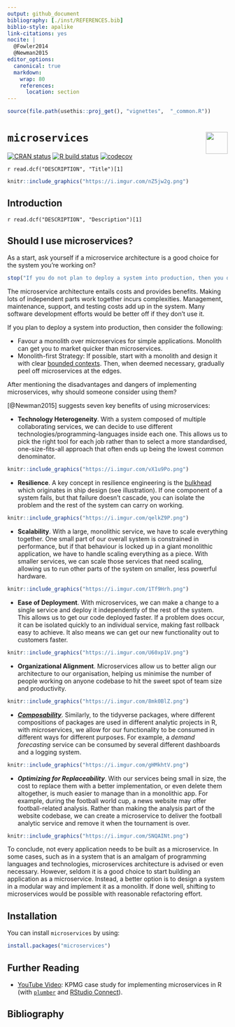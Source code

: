 ---
output: github_document
bibliography: [./inst/REFERENCES.bib]
biblio-style: apalike
link-citations: yes
nocite: | 
  @Fowler2014
  @Newman2015
editor_options: 
  canonical: true
  markdown: 
    wrap: 80
    references: 
      location: section
---

```{r, include = FALSE}
source(file.path(usethis::proj_get(), "vignettes",  "_common.R"))
```

# `microservices` <img src="https://raw.githubusercontent.com/tidylab/microservices/master/pkgdown/logo.png" align="right" height="50"/>

<!-- badges: start -->

[![CRAN
status](https://www.r-pkg.org/badges/version/microservices)](https://CRAN.R-project.org/package=microservices)
[![R build
status](https://github.com/tidylab/microservices/workflows/R-CMD-check/badge.svg)](https://github.com/tidylab/microservices/actions)
[![codecov](https://app.codecov.io/gh/tidylab/microservices/branch/master/graph/badge.svg?token=U6FL5N32FL)](https://app.codecov.io/gh/tidylab/microservices)

<!-- badges: end -->

`r read.dcf("DESCRIPTION", "Title")[1]`

```{r, echo = FALSE, out.width = "100%"}
knitr::include_graphics("https://i.imgur.com/nZ5jw2g.png")
```


## Introduction

`r read.dcf("DESCRIPTION", "Description")[1]`

## Should I use microservices?

As a start, ask yourself if a microservice architecture is a good choice for the
system you're working on?

```{r, error=TRUE}
stop("If you do not plan to deploy a system into production, then you do not need microservices.")
```

The microservice architecture entails costs and provides benefits. Making lots
of independent parts work together incurs complexities. Management, maintenance,
support, and testing costs add up in the system. Many software development
efforts would be better off if they don't use it.

If you plan to deploy a system into production, then consider the following:

-   Favour a monolith over microservices for simple applications. Monolith can
    get you to market quicker than microservices.
-   Monolith-first Strategy: If possible, start with a monolith and design it
    with clear [bounded
    contexts](https://martinfowler.com/bliki/BoundedContext.html). Then, when
    deemed necessary, gradually peel off microservices at the edges.

After mentioning the disadvantages and dangers of implementing microservices,
why should someone consider using them?

[@Newman2015] suggests seven key benefits of using microservices:

-   **Technology Heterogeneity**. With a system composed of multiple
    collaborating services, we can decide to use different
    technologies/programming-languages inside each one. This allows us to pick
    the right tool for each job rather than to select a more standardised,
    one-size-fits-all approach that often ends up being the lowest common
    denominator.

```{r, echo = FALSE, out.width = "25%"}
knitr::include_graphics("https://i.imgur.com/vX1u9Po.png")
```

-   **Resilience**. A key concept in resilience engineering is the
    [bulkhead](https://en.wikipedia.org/wiki/Bulkhead_(partition)) which
    originates in ship design (see illustration). If one component of a system
    fails, but that failure doesn't cascade, you can isolate the problem and the
    rest of the system can carry on working.

```{r, echo = FALSE, out.width = "25%"}
knitr::include_graphics("https://i.imgur.com/qelkZ9P.png")
```

-   **Scalability**. With a large, monolithic service, we have to scale
    everything together. One small part of our overall system is constrained in
    performance, but if that behaviour is locked up in a giant monolithic
    application, we have to handle scaling everything as a piece. With smaller
    services, we can scale those services that need scaling, allowing us to run
    other parts of the system on smaller, less powerful hardware.

```{r, echo = FALSE, out.width = "25%"}
knitr::include_graphics("https://i.imgur.com/1Tf9Hrh.png")
```

-   **Ease of Deployment**. With microservices, we can make a change to a single
    service and deploy it independently of the rest of the system. This allows
    us to get our code deployed faster. If a problem does occur, it can be
    isolated quickly to an individual service, making fast rollback easy to
    achieve. It also means we can get our new functionality out to customers
    faster.

```{r, echo = FALSE, out.width = "25%"}
knitr::include_graphics("https://i.imgur.com/U60xp1V.png")
```

-   **Organizational Alignment**. Microservices allow us to better align our
    architecture to our organisation, helping us minimise the number of people
    working on anyone codebase to hit the sweet spot of team size and
    productivity.

```{r, echo = FALSE, out.width = "25%"}
knitr::include_graphics("https://i.imgur.com/8mk0BlZ.png")
```

-   [***Composability***](https://en.wikipedia.org/wiki/Composability).
    Similarly, to the tidyverse packages, where different compositions of
    packages are used in different analytic projects in R, with microservices,
    we allow for our functionality to be consumed in different ways for
    different purposes. For example, a *demand forecasting* service can be
    consumed by several different dashboards and a logging system.

```{r, echo = FALSE, out.width = "25%"}
knitr::include_graphics("https://i.imgur.com/gHMkhtV.png")
```

-   ***Optimizing for Replaceability***. With our services being small in size,
    the cost to replace them with a better implementation, or even delete them
    altogether, is much easier to manage than in a monolithic app. For example,
    during the football world cup, a news website may offer football-related
    analysis. Rather than making the analysis part of the website codebase, we
    can create a microservice to deliver the football analytic service and
    remove it when the tournament is over.

```{r, echo = FALSE, out.width = "25%"}
knitr::include_graphics("https://i.imgur.com/SNQAINt.png")
```

To conclude, not every application needs to be built as a microservice. In some
cases, such as in a system that is an amalgam of programming languages and
technologies, microservices architecture is advised or even necessary. However,
seldom it is a good choice to start building an application as a microservice.
Instead, a better option is to design a system in a modular way and implement it
as a monolith. If done well, shifting to microservices would be possible with
reasonable refactoring effort.

## Installation

You can install `microservices` by using:

```{r, eval=FALSE, echo = TRUE}
install.packages("microservices")
```

## Further Reading


* [YouTube Video](https://www.youtube.com/watch?v=k3PuGGmA7Hg): KPMG case study for implementing microservices in R (with [`plumber`](https://www.rplumber.io/) and [RStudio Connect](https://www.rstudio.com/products/connect/)).

## Bibliography
